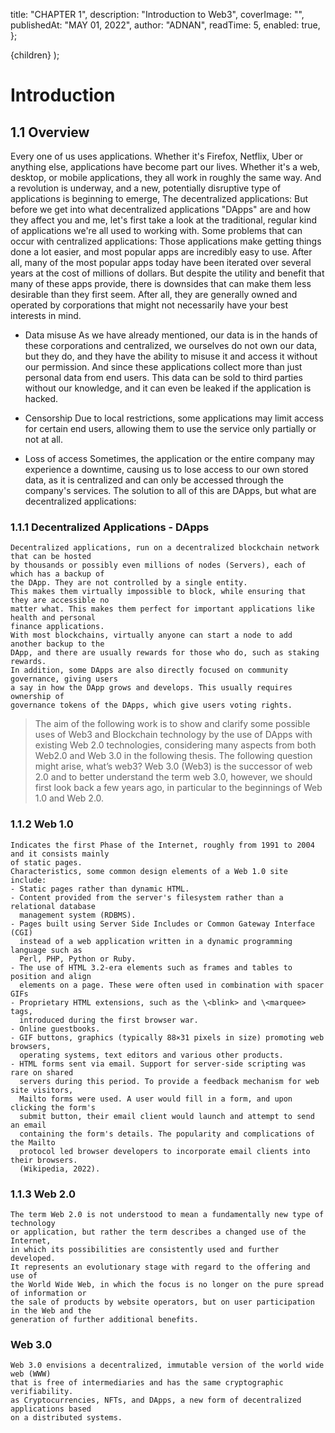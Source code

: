 
  title: "CHAPTER 1",
  description: "Introduction to Web3",
  coverImage: "",
  publishedAt: "MAY 01, 2022",
  author: "ADNAN",
  readTime: 5,
  enabled: true,
};

  <ArticleLayout meta={meta}>{children}</ArticleLayout>
);

# Introduction

## 1.1 Overview

Every one of us uses applications. Whether it's Firefox, Netflix, Uber or anything else,
applications have become part our lives. Whether it's a web, desktop, or mobile applications,
they all work in roughly the same way.
And a revolution is underway, and a new, potentially disruptive type of applications is beginning
to emerge, The decentralized applications:
But before we get into what decentralized applications "DApps" are and how they affect you and
me, let's first take a look at the traditional, regular kind of applications we're all used to working
with.
Some problems that can occur with centralized applications:
Those applications make getting things done a lot easier, and most popular apps are incredibly
easy to use. After all, many of the most popular apps today have been iterated over several years
at the cost of millions of dollars.
But despite the utility and benefit that many of these apps provide, there is downsides that can
make them less desirable than they first seem.
After all, they are generally owned and operated by corporations that might not necessarily have
your best interests in mind.

- Data misuse
  As we have already mentioned, our data is in the hands of these corporations and
  centralized, we ourselves do not own our data, but they do, and they have the ability to
  misuse it and access it without our permission.
  And since these applications collect more than just personal data from end users.
  This data can be sold to third parties without our knowledge, and it can even be leaked if
  the application is hacked.

- Censorship
  Due to local restrictions, some applications may limit access for certain end users,
  allowing them to use the service only partially or not at all.

- Loss of access
  Sometimes, the application or the entire company may experience a downtime, causing us
  to lose access to our own stored data, as it is centralized and can only be accessed through
  the company's services.
  The solution to all of this are DApps, but what are decentralized applications:

### 1.1.1 Decentralized Applications - DApps

    Decentralized applications, run on a decentralized blockchain network that can be hosted
    by thousands or possibly even millions of nodes (Servers), each of which has a backup of
    the DApp. They are not controlled by a single entity.
    This makes them virtually impossible to block, while ensuring that they are accessible no
    matter what. This makes them perfect for important applications like health and personal
    finance applications.
    With most blockchains, virtually anyone can start a node to add another backup to the
    DApp, and there are usually rewards for those who do, such as staking rewards.
    In addition, some DApps are also directly focused on community governance, giving users
    a say in how the DApp grows and develops. This usually requires ownership of
    governance tokens of the DApps, which give users voting rights.

> The aim of the following work is to show and clarify some possible uses of Web3 and
> Blockchain technology by the use of DApps with existing Web 2.0 technologies, considering
> many aspects from both Web2.0 and Web 3.0 in the following thesis.
> The following question might arise, what’s web3?
> Web 3.0 (Web3) is the successor of web 2.0 and to better understand the term web 3.0, however,
> we should first look back a few years ago, in particular to the beginnings of Web 1.0
> and Web 2.0.

### 1.1.2 Web 1.0

    Indicates the first Phase of the Internet, roughly from 1991 to 2004 and it consists mainly
    of static pages.
    Characteristics, some common design elements of a Web 1.0 site include:
    - Static pages rather than dynamic HTML.
    - Content provided from the server's filesystem rather than a relational database
      management system (RDBMS).
    - Pages built using Server Side Includes or Common Gateway Interface (CGI)
      instead of a web application written in a dynamic programming language such as
      Perl, PHP, Python or Ruby.
    - The use of HTML 3.2-era elements such as frames and tables to position and align
      elements on a page. These were often used in combination with spacer GIFs
    - Proprietary HTML extensions, such as the \<blink> and \<marquee> tags,
      introduced during the first browser war.
    - Online guestbooks.
    - GIF buttons, graphics (typically 88×31 pixels in size) promoting web browsers,
      operating systems, text editors and various other products.
    - HTML forms sent via email. Support for server-side scripting was rare on shared
      servers during this period. To provide a feedback mechanism for web site visitors,
      Mailto forms were used. A user would fill in a form, and upon clicking the form's
      submit button, their email client would launch and attempt to send an email
      containing the form's details. The popularity and complications of the Mailto
      protocol led browser developers to incorporate email clients into their browsers.
      (Wikipedia, 2022).

### 1.1.3 Web 2.0

    The term Web 2.0 is not understood to mean a fundamentally new type of technology
    or application, but rather the term describes a changed use of the Internet,
    in which its possibilities are consistently used and further developed.
    It represents an evolutionary stage with regard to the offering and use of
    the World Wide Web, in which the focus is no longer on the pure spread of information or
    the sale of products by website operators, but on user participation in the Web and the
    generation of further additional benefits.

### Web 3.0

    Web 3.0 envisions a decentralized, immutable version of the world wide web (WWW)
    that is free of intermediaries and has the same cryptographic verifiability.
    as Cryptocurrencies, NFTs, and DApps, a new form of decentralized applications based
    on a distributed systems.

